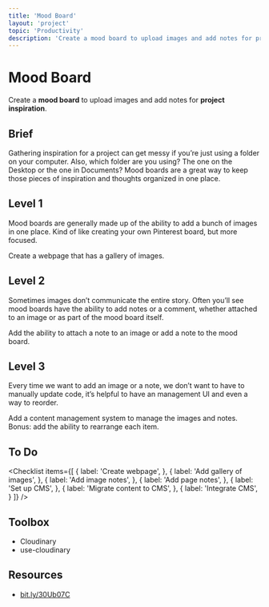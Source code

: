 ```yaml
---
title: 'Mood Board'
layout: 'project'
topic: 'Productivity'
description: 'Create a mood board to upload images and add notes for project inspiration.'
---
```



<ProjectHeader>

# Mood Board

Create a <strong className="color-blue">mood board</strong> to upload images and add notes for <strong className="color-purple">project inspiration</strong>.

</ProjectHeader>

<ProjectContent>

## Brief

Gathering inspiration for a project can get messy if you’re just using a folder on your computer. Also, which folder are you using? The one on the Desktop or the one in Documents? Mood boards are a great way to keep those pieces of inspiration and thoughts organized in one place.

## Level 1

Mood boards are generally made up of the ability to add a bunch of images in one place. Kind of like creating your own Pinterest board, but more focused.

Create a webpage that has a gallery of images.

<LoginRequired>

## Level 2

Sometimes images don’t communicate the entire story. Often you’ll see mood boards have the ability to add notes or a comment, whether attached to an image or as part of the mood board itself.

Add the ability to attach a note to an image or add a note to the mood board.

## Level 3

Every time we want to add an image or a note, we don’t want to have to manually update code, it’s helpful to have an management UI and even a way to reorder.

Add a content management system to manage the images and notes. Bonus: add the ability to rearrange each item.

</LoginRequired>

</ProjectContent>

<ProjectSidebar>

## To Do

<Checklist items={[
  {
    label: 'Create webpage',
  },
  {
    label: 'Add gallery of images',
  },
  {
    label: 'Add image notes',
  },
  {
    label: 'Add page notes',
  },
  {
    label: 'Set up CMS',
  },
  {
    label: 'Migrate content to CMS',
  },
  {
    label: 'Integrate CMS',
  }
]} />

## Toolbox
- Cloudinary
- use-cloudinary

## Resources
- [bit.ly/30Ub07C](https://bit.ly/30Ub07C)

</ProjectSidebar>